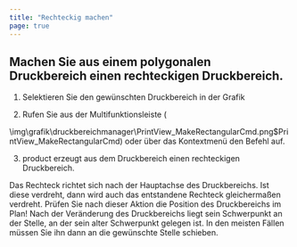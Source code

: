 ```yaml
---
title: "Rechteckig machen"
page: true
---
```

## Machen Sie aus einem polygonalen Druckbereich einen rechteckigen Druckbereich.
<GeoMapper>

1. Selektieren Sie den gew&#252;nschten Druckbereich in der Grafik


2. Rufen Sie aus der Multifunktionsleiste (


<Image>\img\grafik\druckbereichmanager\PrintView_MakeRectangularCmd.png$PrintView_MakeRectangularCmd</Image>) oder &#252;ber das Kontextmen&#252; den Befehl auf.


3. <Placeholder>product</Placeholder> erzeugt aus dem Druckbereich einen rechteckigen Druckbereich.





<Warning>
Das Rechteck richtet sich nach der Hauptachse des Druckbereichs. Ist diese verdreht, dann wird auch das entstandene Rechteck gleicherma&#223;en verdreht.
</Warning>


<Success>
Pr&#252;fen Sie nach dieser Aktion die Position des Druckbereichs im Plan! Nach der Ver&#228;nderung des Druckbereichs liegt sein Schwerpunkt an der Stelle, an der sein alter Schwerpunkt gelegen ist. In den meisten F&#228;llen m&#252;ssen Sie ihn dann an die gew&#252;nschte Stelle schieben.
</Success>

</GeoMapper>
